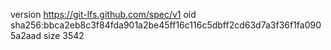 version https://git-lfs.github.com/spec/v1
oid sha256:bbca2eb8c3f84fda901a2be45ff16c116c5dbff2cd63d7a3f36f1fa0905a2aad
size 3542
